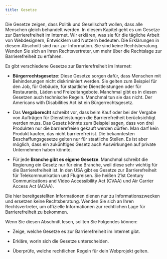 ```yaml
---
title: Gesetze
---
```


Die Gesetze zeigen, dass Politik und Gesellschaft wollen, dass alle Menschen gleich behandelt werden. In diesem
Kapitel geht es um Gesetze zur Barrierefreiheit im Internet. Wir erklären, was sie für die tägliche Arbeit von Webdesignern,
Entwicklern und Nutzern bedeuten. Die Erklärungen in diesem Abschnitt sind nur zur Information. Sie sind keine Rechtsberatung.
Wenden Sie sich an Ihren Rechtsvertreter, um mehr über die Rechtslage zur Barrierefreiheit zu erfahren.

Es gibt verschiedene Gesetze zur Barrierefreiheit im Internet:

- **Bürgerrechtsgesetze**: Diese Gesetze sorgen dafür, dass Menschen mit Behinderungen nicht diskriminiert werden. Sie gelten
  zum Beispiel für den Job, für Gebäude, für staatliche Dienstleistungen oder für Restaurants, Läden und Freizeitangebote. Manchmal
  gibt es in diesen Gesetzen auch technische Regeln. Manchmal tun sie das nicht. Der Americans with Disabilities Act ist ein
  Bürgerrechtsgesetz.

- Das **Vergaberecht** schreibt vor, dass beim Kauf oder bei der Vergabe von Aufträgen für Dienstleistungen die Barrierefreiheit
  berücksichtigt werden muss. Das Gesetz könnte zum Beispiel sagen, dass von drei Produkten nur die barrierefreien gekauft werden
  dürfen. Man darf kein Produkt kaufen, das nicht barrierefrei ist. Die bekanntesten Beschaffungsgesetze gelten nur für staatliche
  Stellen. Es ist aber möglich, dass ein zukünftiges Gesetz auch Auswirkungen auf private Unternehmen haben könnte.

- Für jede **Branche gibt es eigene Gesetze**. Manchmal schreibt die Regierung ein Gesetz nur für eine Branche, weil diese sehr
  wichtig für die Barrierefreiheit ist. In den USA gibt es Gesetze zur Barrierefreiheit für Telekommunikation und Flugreisen. Sie
  heißen 21st Century Communications and Video Accessibility Act (CVAA) und Air Carrier Access Act (ACAA).

Die hier bereitgestellten Informationen dienen nur zu Informationszwecken und ersetzen keine Rechtsberatung. Wenden Sie sich an
Ihren Rechtsvertreter, um offizielle Informationen zur rechtlichen Lage für Barrierefreiheit zu bekommen.

Wenn Sie diesen Abschnitt lesen, sollten Sie Folgendes können:

- Zeige, welche Gesetze es zur Barrierefreiheit im Internet gibt.

- Erkläre, worin sich die Gesetze unterscheiden.

- Überprüfe, welche rechtlichen Regeln für dein Webprojekt gelten.
